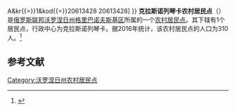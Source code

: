 {{Infobox Settlement
| official_name = 克拉斯诺列琴卡农村居民点
| native_name = Краснореченское сельское поселение
| settlement_type = [[农村居民点|农村居民点]]
| subdivision_type = [[国家|国家]]
| subdivision_type1 = [[州_(俄罗斯)|州]]
| subdivision_type2 = [[区_(苏联)|区]]
| subdivision_name = {{RUS}}
| subdivision_name1 = [[沃罗涅日州|沃罗涅日州]]
| subdivision_name2 = [[格里巴诺夫斯基区|格里巴诺夫斯基区]]
| seat_type = 行政中心
| seat = 克拉斯诺列琴卡
| population_as_of=2016
| population_footnotes = <ref name=stat />
| population_total = 310
| coordinates_display = inline,title
| latd =  | latm =  | lats =  | latNS = N
| longd =  | longm =  | longs =  | longEW = E
| timezone = [[莫斯科时间|MSK]]
| utc_offset = +3
| blank_name = [[俄罗斯市政土地区划代码|OKTMO编码]]
| blank_info = [http://classif.spb.ru/classificators/view/tma.php?st{{=}}A&kr{{=}}1&kod{{=}}20613428 20613428]
}}
'''克拉斯诺列琴卡农村居民点'''（{{lang-ru|Краснореченское сельское поселение}}）是[[俄罗斯联邦|俄罗斯联邦]][[沃罗涅日州|沃罗涅日州]][[格里巴诺夫斯基区|格里巴诺夫斯基区]]所属的一个[[农村居民点|农村居民点]]。其下辖有1个居民点，行政中心为克拉斯诺列琴卡。据2016年统计，该农村居民点的人口为310人。<ref name=stat>{{cite web | url = http://www.gks.ru/free_doc/doc_2016/bul_dr/mun_obr2016.rar | title = Численность населения Российской Федерации по муниципальным образованиям на 1 января 2016 года | language = ru | accessdate = 2017-01-03 | archive-date = 2019-05-13 | archive-url = https://web.archive.org/web/20190513150350/http://www.gks.ru/free_doc/doc_2016/bul_dr/mun_obr2016.rar | dead-url = no }}</ref>

== 参考文献 ==
{{reflist}}

{{Russia-stub}}

[[Category:沃罗涅日州农村居民点|Category:沃罗涅日州农村居民点]]